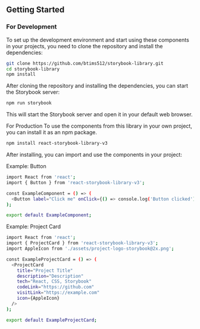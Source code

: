 
<Meta title="Installation" />

## Getting Started

### For Development

To set up the development environment and start using these components in your projects, you need to clone the repository and install the dependencies:

```bash
git clone https://github.com/btims512/storybook-library.git
cd storybook-library
npm install
```

After cloning the repository and installing the dependencies, you can start the Storybook server:

```bash
npm run storybook
```

This will start the Storybook server and open it in your default web browser.

For Production
To use the components from this library in your own project, you can install it as an npm package.

```bash
npm install react-storybook-library-v3
```

After installing, you can import and use the components in your project:

Example: Button

```bash
import React from 'react';
import { Button } from 'react-storybook-library-v3';

const ExampleComponent = () => (
  <Button label="Click me" onClick={() => console.log('Button clicked')} />
);

export default ExampleComponent;
```

Example: Project Card

```bash
import React from 'react';
import { ProjectCard } from 'react-storybook-library-v3';
import AppleIcon from './assets/project-logo-storybook@2x.png';

const ExampleProjectCard = () => (
  <ProjectCard
    title="Project Title"
    description="Description"
    tech="React, CSS, Storybook"
    codeLink="https://github.com"
    visitLink="https://example.com"
    icon={AppleIcon}
  />
);

export default ExampleProjectCard;
```
